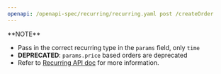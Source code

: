 ```yaml
---
openapi: /openapi-spec/recurring/recurring.yaml post /createOrder
---
```


<Info>
  **NOTE**

  - Pass in the correct recurring type in the `params` field, only `time`
  - **DEPRECATED**: `params.price` based orders are deprecated
  - Refer to [Recurring API doc](/docs/recurring/create-order) for more information.
</Info>
